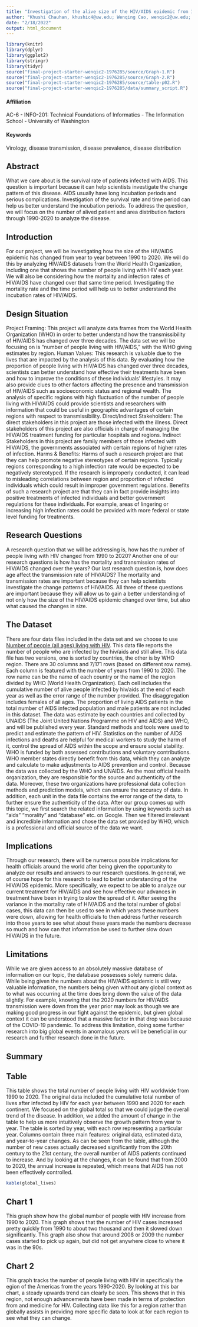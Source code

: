 ```yaml
---
title: "Investigation of the alive size of the HIV/AIDS epidemic from 1990 - 2020"
author: "Khushi Chauhan, khushic4@uw.edu; Wenqing Cao, wenqic2@uw.edu; Andy Cerekja, acerekja@uw.edu; Parker Huang, phuang20@uw.edu"
date: "2/18/2022"
output: html_document
---
```


```r
library(knitr)
library(dplyr)
library(ggplot2)
library(stringr)
library(tidyr)
source("final-project-starter-wenqic2-1976285/source/Graph-1.R")
source("final-project-starter-wenqic2-1976285/source/Graph-2.R")
source("final-project-starter-wenqic2-1976285/source/table-p02.R")
source("final-project-starter-wenqic2-1976285/data/summary_script.R")
```

#### Affiliation 
AC-6 - INFO-201: Technical Foundations of Informatics - The Information School - University of Washington 

#### Keywords
Virology, disease transmission, disease prevalence, disease distribution

## Abstract
What we care about is the survival rate of patients infected with AIDS. This question is important because it can help scientists investigate the change pattern of this disease. AIDS usually have long incubation periods and serious complications. Investigation of the survival rate and time period can help us better understand the incubation periods. To address the question, we will focus on the number of alived patient and area distribution factors through 1990-2020 to analyze the disease.

## Introduction
For our project, we will be investigating how the size of the HIV/AIDS epidemic has changed from year to year between 1990 to 2020. We will do this by analyzing HIV/AIDS datasets from the World Health Organization, including one that shows the number of people living with HIV each year. We will also be considering how the mortality and infection rates of HIV/AIDS have changed over that same time period. Investigating the mortality rate and the time period will help us to better understand the incubation rates of HIV/AIDS.

## Design Situation
Project Framing: This project will analyze data frames from the World Health Organization (WHO) in order to better understand how the transmissibility of HIV/AIDS has changed over three decades. The data set we will be focusing on is “number of people living with HIV/AIDS,” with the WHO giving estimates by region. Human Values: This research is valuable due to the lives that are impacted by the analysis of this data. By evaluating how the proportion of people living with HIV/AIDS has changed over three decades, scientists can better understand how effective their treatments have been and how to improve the conditions of these individuals’ lifestyles. It may also provide clues to other factors affecting the presence and transmission of HIV/AIDS such as socioeconomic status and regional wealth. The analysis of specific regions with high fluctuation of the number of people living with HIV/AIDS could provide scientists and researchers with information that could be useful in geographic advantages of certain regions with respect to transmissibility. Direct/Indirect Stakeholders: The direct stakeholders in this project are those infected with the illness. Direct stakeholders of this project are also officials in charge of managing the HIV/AIDS treatment funding for particular hospitals and regions. Indirect Stakeholders in this project are family members of those infected with HIV/AIDS, the governments associated with certain regions of higher rates of infection. Harms & Benefits: Harms of such a research project are that they can help promote negative stereotypes of certain regions. Typically regions corresponding to a high infection rate would be expected to be negatively stereotyped. If the research is improperly conducted, it can lead to misleading correlations between region and proportion of infected individuals which could result in improper government regulations. Benefits of such a research project are that they can in fact provide insights into positive treatments of infected individuals and better government regulations for these individuals. For example, areas of lingering or increasing high infection rates could be provided with more federal or state level funding for treatments.

## Research Questions
A research question that we will be addressing is, how has the number of people living with HIV changed from 1990 to 2020? Another one of our research questions is how has the mortality and transmission rates of HIV/AIDS changed over the years? Our last research question is, how does age affect the transmission rate of HIV/AIDS? The mortality and transmission rates are important because they can help scientists investigate the change patterns of HIV/AIDS. All three of these questions are important because they will allow us to gain a better understanding of not only how the size of the HIV/AIDS epidemic changed over time, but also what caused the changes in size.

## The Dataset
There are four data files included in the data set and we choose to use [Number of people (all ages) living with HIV](https://apps.who.int/gho/data/node.main.620?lang=en). This data file reports the number of people who are infected by the hiv/aids and still alive. This data file has two versions, one is sorted by countries, the other is by WHO region. There are 30 columns and 7/171 rows (based on different row name). Each column is featured with the number of years from 1990 to 2020. The row name can be the name of each country or the name of the region divided by WHO (World Health Organization). Each cell includes the cumulative number of alive people infected by hiv/aids at the end of each year as well as the error range of the number provided. The disaggregation includes females of all ages. The proportion of living AIDS patients in the total number of AIDS infected population and male patients are not included in this dataset. The data was estimate by each countries and collected by UNAIDS (The Joint United Nations Programme on HIV and AIDS) and WHO, and will be published every year. Standard methods and tools were used to predict and estimate the pattern of HIV. Statistics on the number of AIDS infections and deaths are helpful for medical workers to study the harm of it, control the spread of AIDS within the scope and ensure social stability. WHO is funded by both assessed contributions and voluntary contributions. WHO member states directly benefit from this data, which they can analyze and calculate to make adjustments to AIDS prevention and control. Because the data was collected by the WHO and UNAIDS. As the most official health organization, they are responsible for the source and authenticity of the data. Moreover, these two organizations have professional data collection methods and prediction models, which can ensure the accuracy of data. In addition, each unit in the data file contains the error range of the data, to further ensure the authenticity of the data. After our group comes up with this topic, we first search the related information by using keywords such as “aids” “morality” and “database” etc. on Google. Then we filtered irrelevant and incredible information and chose the data set provided by WHO, which is a professional and official source of the data we want.

## Implications
Through our research, there will be numerous possible implications for health officials around the world after being given the opportunity to analyze our results and answers to our research questions. In general, we of course hope for this research to lead to better understanding of the HIV/AIDS epidemic. More specifically, we expect to be able to analyze our current treatment for HIV/AIDS and see how effective our advances in treatment have been in trying to slow the spread of it. After seeing the variance in the mortality rate of HIV/AIDS and the total number of global cases, this data can then be used to see in which years these numbers were down, allowing for health officials to then address further research into those years to see what about these years made the numbers decrease so much and how can that information be used to further slow down HIV/AIDS in the future.

## Limitations
While we are given access to an absolutely massive database of information on our topic, the database possesses solely numeric data. While being given the numbers about the HIV/AIDS epidemic is still very valuable information, the numbers being given without any global context as to what was occurring at the time does bring down the value of the data slightly. For example, knowing that the 2020 numbers for HIV/AIDS transmission were down from the year prior may look as though we are making good progress in our fight against the epidemic, but given global context it can be understood that a massive factor in that drop was because of the COVID-19 pandemic. To address this limitation, doing some further research into big global events in anomalous years will be beneficial in our research and further research done in the future.


## Summary


## Table
This table shows the total number of people living with HIV worldwide from 1990 to 2020. The original data included the cumulative total number of lives after infected by HIV for each year between 1990 and 2020 for each continent. We focused on the global total so that we could judge the overall trend of the disease. In addition, we added the amount of change in the table to help us more intuitively observe the growth pattern from year to year. The table is sorted by year, with each row representing a particular year. Columns contain three main features: original data, estimated data, and year-to-year changes. As can be seen from the table, although the number of new cases actually decreased significantly from the 20th century to the 21st century, the overall number of AIDS patients continued to increase. And by looking at the changes, it can be found that from 2000 to 2020, the annual increase is repeated, which means that AIDS has not been effectively controlled.

```r
kable(global_lives)
```

## Chart 1
This graph show how the global number of people with HIV increase from 1990 to 2020. This graph shows that the number of HIV cases increased pretty quickly from 1990 to about two thousand and then it slowed down significantly. This graph also show that around 2008 or 2009 the number cases started to pick up again, but did not get anywhere close to where it was in the 90s.


## Chart 2
This graph tracks the number of people living with HIV in specifically the egion of the Americas from the years 1990-2020. By looking at this bar chart, a steady upwards trend can clearly be seen. This shows that in this region, not enough advancements have been made in terms of protection from and medicine for HIV. Collecting data like this for a region rather than globally assists in providing more specific data to look at for each region to see what they can change.
